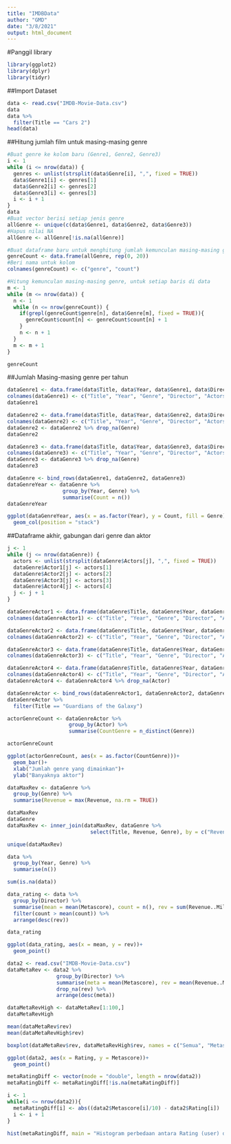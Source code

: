 ```yaml
---
title: "IMDBData"
author: "GMD"
date: "3/8/2021"
output: html_document
---
```


#Panggil library
```r
library(ggplot2)
library(dplyr)
library(tidyr)
```

##Import Dataset
```r
data <- read.csv("IMDB-Movie-Data.csv")
data
data %>%
  filter(Title == "Cars 2")
head(data)
```

##Hitung jumlah film untuk masing-masing genre
```r
#Buat genre ke kolom baru (Genre1, Genre2, Genre3)
i <- 1
while (i <= nrow(data)) {
  genres <- unlist(strsplit(data$Genre[i], ",", fixed = TRUE))
  data$Genre1[i] <- genres[1]
  data$Genre2[i] <- genres[2]
  data$Genre3[i] <- genres[3]
  i <- i + 1
}
data
#Buat vector berisi setiap jenis genre
allGenre <- unique(c(data$Genre1, data$Genre2, data$Genre3))
#Hapus nilai NA
allGenre <- allGenre[!is.na(allGenre)]

#Buat dataframe baru untuk menghitung jumlah kemunculan masing-masing genre
genreCount <- data.frame(allGenre, rep(0, 20))
#Beri nama untuk kolom
colnames(genreCount) <- c("genre", "count")

#Hitung kemunculan masing-masing genre, untuk setiap baris di data
m <- 1
while (m <= nrow(data)) {
  n <- 1
  while (n <= nrow(genreCount)) {
    if(grepl(genreCount$genre[n], data$Genre[m], fixed = TRUE)){
      genreCount$count[n] <- genreCount$count[n] + 1
    }
    n <- n + 1
  }
  m <- m + 1
}

genreCount
```

##Jumlah Masing-masing genre per tahun
```r
dataGenre1 <- data.frame(data$Title, data$Year, data$Genre1, data$Director, data$Actors, data$Runtime..Minutes., data$Rating, data$Votes, data$Revenue..Millions., data$Metascore)
colnames(dataGenre1) <- c("Title", "Year", "Genre", "Director", "Actors", "Runtime", "Rating", "Votes", "Revenue", "Metascore")
dataGenre1

dataGenre2 <- data.frame(data$Title, data$Year, data$Genre2, data$Director, data$Actors, data$Runtime..Minutes., data$Rating, data$Votes, data$Revenue..Millions., data$Metascore)
colnames(dataGenre2) <- c("Title", "Year", "Genre", "Director", "Actors", "Runtime", "Rating", "Votes", "Revenue", "Metascore")
dataGenre2 <- dataGenre2 %>% drop_na(Genre)
dataGenre2

dataGenre3 <- data.frame(data$Title, data$Year, data$Genre3, data$Director, data$Actors, data$Runtime..Minutes., data$Rating, data$Votes, data$Revenue..Millions., data$Metascore)
colnames(dataGenre3) <- c("Title", "Year", "Genre", "Director", "Actors", "Runtime", "Rating", "Votes", "Revenue", "Metascore")
dataGenre3 <- dataGenre3 %>% drop_na(Genre)
dataGenre3

dataGenre <- bind_rows(dataGenre1, dataGenre2, dataGenre3)
dataGenreYear <- dataGenre %>%
                  group_by(Year, Genre) %>%
                  summarise(Count = n())
dataGenreYear

ggplot(dataGenreYear, aes(x = as.factor(Year), y = Count, fill = Genre))+
  geom_col(position = "stack")
```

##Dataframe akhir, gabungan dari genre dan aktor
```r
j <- 1
while (j <= nrow(dataGenre)) {
  actors <- unlist(strsplit(dataGenre$Actors[j], ",", fixed = TRUE))
  dataGenre$Actor1[j] <- actors[1]
  dataGenre$Actor2[j] <- actors[2]
  dataGenre$Actor3[j] <- actors[3]
  dataGenre$Actor4[j] <- actors[4]
  j <- j + 1
}

dataGenreActor1 <- data.frame(dataGenre$Title, dataGenre$Year, dataGenre$Genre, dataGenre$Director, dataGenre$Actor1, dataGenre$Runtime, dataGenre$Rating, dataGenre$Votes, dataGenre$Revenue, dataGenre$Metascore)
colnames(dataGenreActor1) <- c("Title", "Year", "Genre", "Director", "Actor", "Runtime", "Rating", "Votes", "Revenue", "Metascore")

dataGenreActor2 <- data.frame(dataGenre$Title, dataGenre$Year, dataGenre$Genre, dataGenre$Director, dataGenre$Actor2, dataGenre$Runtime, dataGenre$Rating, dataGenre$Votes, dataGenre$Revenue, dataGenre$Metascore)
colnames(dataGenreActor2) <- c("Title", "Year", "Genre", "Director", "Actor", "Runtime", "Rating", "Votes", "Revenue", "Metascore")

dataGenreActor3 <- data.frame(dataGenre$Title, dataGenre$Year, dataGenre$Genre, dataGenre$Director, dataGenre$Actor3, dataGenre$Runtime, dataGenre$Rating, dataGenre$Votes, dataGenre$Revenue, dataGenre$Metascore)
colnames(dataGenreActor3) <- c("Title", "Year", "Genre", "Director", "Actor", "Runtime", "Rating", "Votes", "Revenue", "Metascore")

dataGenreActor4 <- data.frame(dataGenre$Title, dataGenre$Year, dataGenre$Genre, dataGenre$Director, dataGenre$Actor4, dataGenre$Runtime, dataGenre$Rating, dataGenre$Votes, dataGenre$Revenue, dataGenre$Metascore)
colnames(dataGenreActor4) <- c("Title", "Year", "Genre", "Director", "Actor", "Runtime", "Rating", "Votes", "Revenue", "Metascore")
dataGenreActor4 <- dataGenreActor4 %>% drop_na(Actor)

dataGenreActor <- bind_rows(dataGenreActor1, dataGenreActor2, dataGenreActor3, dataGenreActor4)
dataGenreActor %>%
  filter(Title == "Guardians of the Galaxy")

actorGenreCount <- dataGenreActor %>%
                    group_by(Actor) %>%
                    summarise(CountGenre = n_distinct(Genre))

actorGenreCount

ggplot(actorGenreCount, aes(x = as.factor(CountGenre)))+
  geom_bar()+
  xlab("Jumlah genre yang dimainkan")+
  ylab("Banyaknya aktor")
```
```r
dataMaxRev <- dataGenre %>%
  group_by(Genre) %>%
  summarise(Revenue = max(Revenue, na.rm = TRUE))

dataMaxRev
dataGenre
dataMaxRev <- inner_join(dataMaxRev, dataGenre %>%
                           select(Title, Revenue, Genre), by = c("Revenue", "Genre")) 

unique(dataMaxRev)
```


```r
data %>%
  group_by(Year, Genre) %>%
  summarise(n())

sum(is.na(data))

data_rating <- data %>%
  group_by(Director) %>%
  summarise(mean = mean(Metascore), count = n(), rev = sum(Revenue..Millions.)) %>%
  filter(count > mean(count)) %>%
  arrange(desc(rev))

data_rating

ggplot(data_rating, aes(x = mean, y = rev))+
  geom_point()
```
```r
data2 <- read.csv("IMDB-Movie-Data.csv")
dataMetaRev <- data2 %>% 
                group_by(Director) %>%
                summarise(meta = mean(Metascore), rev = mean(Revenue..Millions.)) %>%
                drop_na(rev) %>%
                arrange(desc(meta))

dataMetaRevHigh <- dataMetaRev[1:100,]
dataMetaRevHigh

mean(dataMetaRev$rev)
mean(dataMetaRevHigh$rev)

boxplot(dataMetaRev$rev, dataMetaRevHigh$rev, names = c("Semua", "Metascore tinggi"))

ggplot(data2, aes(x = Rating, y = Metascore))+
  geom_point()

metaRatingDiff <- vector(mode = "double", length = nrow(data2))
metaRatingDiff <- metaRatingDiff[!is.na(metaRatingDiff)]

i <- 1
while(i <= nrow(data2)){
  metaRatingDiff[i] <- abs((data2$Metascore[i]/10) - data2$Rating[i])
  i <- i + 1
}

hist(metaRatingDiff, main = "Histogram perbedaan antara Rating (user) dan Metascore", xlab = "Diff")

```



